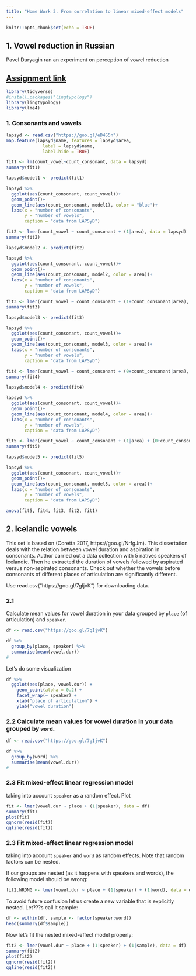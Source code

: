 ```yaml
---
title: "Home Work 3. From correlation to linear mixed-effect models"
---
```


```r
knitr::opts_chunk$set(echo = TRUE)
```

## 1. Vowel reduction in Russian

Pavel Duryagin ran an experiment on perception of vowel reduction 


## [Assignment link](https://docs.google.com/forms/d/e/1FAIpQLSfQAI87CVsjqbkw1XbvJw_dmj8tET1s-oT9jmQGx9miRRtcMQ)

```r
library(tidyverse)
#install.packages("lingtypology")
library(lingtypology)
library(lme4)
```

### 1. Consonants and vowels
```r
lapsyd <- read.csv("https://goo.gl/eD4S5n")
map.feature(lapsyd$name, features = lapsyd$area, 
              label = lapsyd$name,
              label.hide = TRUE)
```

```r
fit1 <- lm(count_vowel~count_consonant, data = lapsyd)
summary(fit1)

lapsyd$model1 <- predict(fit1)

lapsyd %>% 
  ggplot(aes(count_consonant, count_vowel))+
  geom_point()+
  geom_line(aes(count_consonant, model1), color = "blue")+
  labs(x = "number of consonants",
       y = "number of vowels",
       caption = "data from LAPSyD")

fit2 <- lmer(count_vowel ~ count_consonant + (1|area), data = lapsyd)
summary(fit2)

lapsyd$model2 <- predict(fit2)

lapsyd %>% 
  ggplot(aes(count_consonant, count_vowel))+
  geom_point()+
  geom_line(aes(count_consonant, model2, color = area))+
  labs(x = "number of consonants",
       y = "number of vowels",
       caption = "data from LAPSyD")

fit3 <- lmer(count_vowel ~ count_consonant + (1+count_consonant|area), data = lapsyd)
summary(fit3)

lapsyd$model3 <- predict(fit3)

lapsyd %>% 
  ggplot(aes(count_consonant, count_vowel))+
  geom_point()+
  geom_line(aes(count_consonant, model3, color = area))+
  labs(x = "number of consonants",
       y = "number of vowels",
       caption = "data from LAPSyD")

fit4 <- lmer(count_vowel ~ count_consonant + (0+count_consonant|area), data = lapsyd)
summary(fit4)

lapsyd$model4 <- predict(fit4)

lapsyd %>% 
  ggplot(aes(count_consonant, count_vowel))+
  geom_point()+
  geom_line(aes(count_consonant, model4, color = area))+
  labs(x = "number of consonants",
       y = "number of vowels",
       caption = "data from LAPSyD")

fit5 <- lmer(count_vowel ~ count_consonant + (1|area) + (0+count_consonant|area), data = lapsyd)
summary(fit5)

lapsyd$model5 <- predict(fit5)

lapsyd %>% 
  ggplot(aes(count_consonant, count_vowel))+
  geom_point()+
  geom_line(aes(count_consonant, model5, color = area))+
  labs(x = "number of consonants",
       y = "number of vowels",
       caption = "data from LAPSyD")
```

```r
anova(fit5, fit4, fit3, fit2, fit1)
```

## 2. Icelandic vowels
This set is based on (Coretta 2017, https://goo.gl/NrfgJm). This dissertation deals with the relation between vowel duration and aspiration in consonants. Author carried out a data collection with 5 natives speakers of Icelandic. Then he extracted the duration of vowels followed by aspirated versus non-aspirated consonants. Check out whether the vowels before consonants of different places of articulation are significantly different.

Use read.csv("https://goo.gl/7gIjvK") for downloading data.

### 2.1
Calculate mean values for vowel duration in your data grouped by `place` (of articulation) and `speaker`.

```r
df <- read.csv("https://goo.gl/7gIjvK")

df %>% 
  group_by(place, speaker) %>% 
  summarise(mean(vowel.dur))
# 
```
Let's do some visualization

```r
df %>% 
  ggplot(aes(place, vowel.dur)) + 
    geom_point(alpha = 0.2) + 
    facet_wrap(~ speaker) + 
    xlab("place of articulation") + 
    ylab("vowel duration")
```

### 2.2 Calculate mean values for vowel duration in your data grouped by `word`.
```r
df <- read.csv("https://goo.gl/7gIjvK")

df %>% 
  group_by(word) %>% 
  summarise(mean(vowel.dur))
# 
```

### 2.3 Fit mixed-effect linear regression model 
taking into account `speaker` as a random effect. Plot 

```r

fit <- lmer(vowel.dur ~ place + (1|speaker), data = df)
summary(fit)
plot(fit)
qqnorm(resid(fit))
qqline(resid(fit))
```

### 2.3 Fit mixed-effect linear regression model 
taking into account `speaker` and `word` as random effects. Note that random factors can be nested.


If our groups are nested (as it happens with speakers and words), the following model should be wrong:

```r
fit2.WRONG <- lmer(vowel.dur ~ place + (1|speaker) + (1|word), data = df)  # treats the two random effects as if they are crossed
```

To avoid future confusion let us create a new variable that is explicitly nested. Let???s call it sample:

```r
df <- within(df, sample <- factor(speaker:word))
head(summary(df$sample))
```

Now let's fit the nested mixed-effect model properly:
```r
fit2 <- lmer(vowel.dur ~ place + (1|speaker) + (1|sample), data = df)  # treats the two random effects as if they are nested
summary(fit2)
plot(fit2)
qqnorm(resid(fit2))
qqline(resid(fit2))

```
